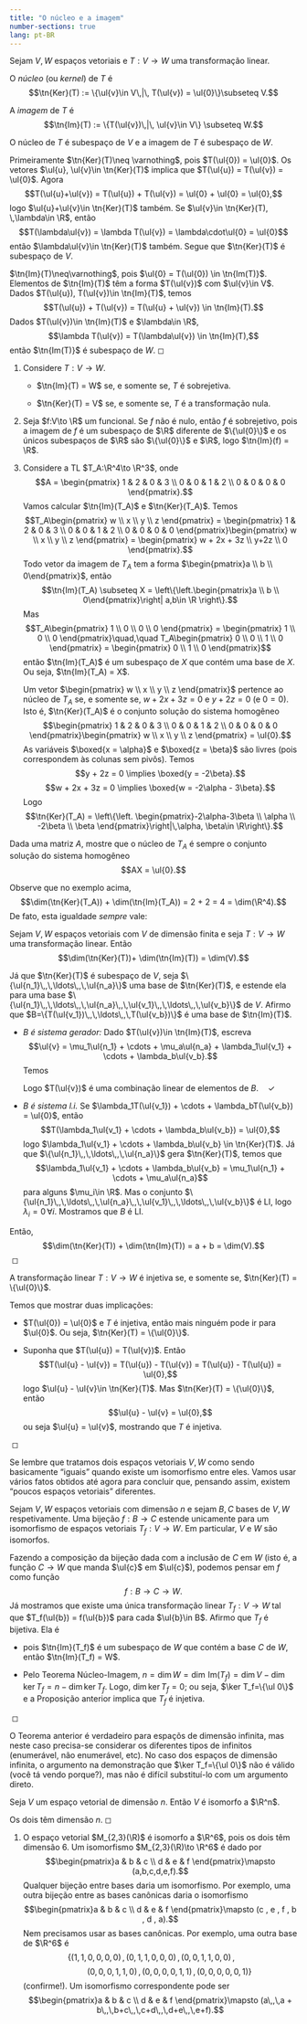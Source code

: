 ```yaml
---
title: "O núcleo e a imagem"
number-sections: true
lang: pt-BR
--- 
```



:::{#def-}
Sejam $V,W$ espaços vetoriais e $T:V\to W$ uma transformação linear.

O *núcleo* (ou *kernel*) de $T$ é
$$\tn{Ker}(T) := \{\ul{v}\in V\,|\, T(\ul{v}) = \ul{0}\}\subseteq V.$$

A *imagem* de $T$ é
$$\tn{Im}(T) := \{T(\ul{v})\,|\, \ul{v}\in V\} \subseteq W.$$
:::

:::{#prop-}
O núcleo de $T$ é subespaço de $V$ e a imagem de $T$ é subespaço de $W$.
:::

:::{.proof}
Primeiramente $\tn{Ker}(T)\neq \varnothing$, pois
$T(\ul{0}) = \ul{0}$. Os vetores $\ul{u}, \ul{v}\in \tn{Ker}(T)$ implica
que $T(\ul{u}) = T(\ul{v}) = \ul{0}$. Agora
$$T(\ul{u}+\ul{v}) = T(\ul{u}) + T(\ul{v}) = \ul{0} + \ul{0} = \ul{0},$$
logo $\ul{u}+\ul{v}\in \tn{Ker}(T)$ também. Se
$\ul{v}\in \tn{Ker}(T), \,\lambda\in \R$, então
$$T(\lambda\ul{v}) = \lambda T(\ul{v}) = \lambda\cdot\ul{0} = \ul{0}$$
então $\lambda\ul{v}\in \tn{Ker}(T)$ também. Segue que $\tn{Ker}(T)$ é
subespaço de $V$.

$\tn{Im}(T)\neq\varnothing$, pois $\ul{0} = T(\ul{0}) \in \tn{Im(T)}$.
Elementos de $\tn{Im}(T)$ têm a forma $T(\ul{v})$ com $\ul{v}\in V$.
Dados $T(\ul{u}), T(\ul{v})\in \tn{Im}(T)$, temos
$$T(\ul{u}) + T(\ul{v}) = T(\ul{u} + \ul{v}) \in \tn{Im}(T).$$ Dados
$T(\ul{v})\in \tn{Im}(T)$ e $\lambda\in \R$,
$$\lambda T(\ul{v}) = T(\lambda\ul{v}) \in \tn{Im}(T),$$ então
$\tn{Im(T)}$ é subespaço de $W$. ◻
:::

:::{#exm-}
1.  Considere $T:V\to W$.

    -   $\tn{Im}(T) = W$ se, e somente se, $T$ é sobrejetiva.

    -   $\tn{Ker}(T) = V$ se, e somente se, $T$ é a transformação nula.

2.  Seja $f:V\to \R$ um funcional. Se $f$ não é nulo, então $f$ é
    sobrejetivo, pois a imagem de $f$ é um subespaço de $\R$ diferente
    de $\{\ul{0}\}$ e os únicos subespaços de $\R$ são $\{\ul{0}\}$ e
    $\R$, logo $\tn{Im}(f) = \R$.

3.  Considere a TL $T_A:\R^4\to \R^3$, onde $$A = \begin{pmatrix}
      1 & 2 & 0 & 3 \\
      0 & 0 & 1 & 2 \\
      0 & 0 & 0 & 0
      \end{pmatrix}.$$ Vamos calcular $\tn{Im}(T_A)$ e $\tn{Ker}(T_A)$.
    Temos $$T_A\begin{pmatrix}
      w \\ x \\ y \\ z
      \end{pmatrix} = \begin{pmatrix}
      1 & 2 & 0 & 3 \\
      0 & 0 & 1 & 2 \\
      0 & 0 & 0 & 0
      \end{pmatrix}\begin{pmatrix}
      w \\ x \\ y \\ z
      \end{pmatrix} = \begin{pmatrix}
      w + 2x + 3z \\ y+2z \\ 0
      \end{pmatrix}.$$ Todo vetor da imagem de $T_A$ tem a forma
    $\begin{pmatrix}a \\ b \\ 0\end{pmatrix}$, então
    $$\tn{Im}(T_A) \subseteq X = \left\{\left.\begin{pmatrix}a \\ b \\ 0\end{pmatrix}\right| a,b\in \R \right\}.$$
    Mas $$T_A\begin{pmatrix}
      1 \\ 0 \\ 0 \\ 0
      \end{pmatrix} = \begin{pmatrix}
      1 \\ 0 \\ 0
      \end{pmatrix}\quad,\quad T_A\begin{pmatrix}
      0 \\ 0 \\ 1 \\ 0
      \end{pmatrix} = \begin{pmatrix}
      0 \\ 1 \\ 0
      \end{pmatrix}$$ então $\tn{Im}(T_A)$ é um subespaço de $X$ que
    contém uma base de $X$. Ou seja, $\tn{Im}(T_A) = X$.

    Um vetor $\begin{pmatrix}
      w \\ x \\ y \\ z
      \end{pmatrix}$ pertence ao núcleo de $T_A$ se, e somente se,
    $w+2x+3z = 0$ e $y+2z=0$ (e $0=0$). Isto é, $\tn{Ker}(T_A)$ é o
    conjunto solução do sistema homogêneo $$\begin{pmatrix}
      1 & 2 & 0 & 3 \\
      0 & 0 & 1 & 2 \\
      0 & 0 & 0 & 0
      \end{pmatrix}\begin{pmatrix}
      w \\ x \\ y \\ z
      \end{pmatrix} = \ul{0}.$$ As variáveis $\boxed{x = \alpha}$ e
    $\boxed{z = \beta}$ são livres (pois correspondem às colunas sem
    pivôs). Temos $$y + 2z = 0 \implies \boxed{y = -2\beta}.$$
    $$w + 2x + 3z = 0 \implies \boxed{w = -2\alpha - 3\beta}.$$ Logo
    $$\tn{Ker}(T_A) = \left\{\left. \begin{pmatrix}-2\alpha-3\beta \\ \alpha \\ -2\beta \\ \beta \end{pmatrix}\right|\,\alpha, \beta\in \R\right\}.$$
:::

:::{#exr-}
Dada uma matriz $A$, mostre que o núcleo de
$T_A$ é sempre o conjunto solução do sistema homogêneo $$AX = \ul{0}.$$
:::

Observe que no exemplo acima,
$$\dim(\tn{Ker}(T_A)) + \dim(\tn{Im}(T_A)) = 2 + 2 = 4 = \dim(\R^4).$$
De fato, esta igualdade *sempre* vale:

:::{#thm-}
Sejam $V,W$ espaços vetoriais com $V$ de dimensão finita e seja
$T:V\to W$ uma transformação linear. Então
$$\dim(\tn{Ker}(T))+ \dim(\tn{Im}(T)) = \dim(V).$$
:::

:::{.proof}
Já que $\tn{Ker}(T)$ é subespaço de $V$, seja
$\{\ul{n_1}\,,\,\ldots\,,\,\ul{n_a}\}$ uma base de $\tn{Ker}(T)$, e
estende ela para uma base
$\{\ul{n_1}\,,\,\ldots\,,\,\ul{n_a}\,,\,\ul{v_1}\,,\,\ldots\,,\,\ul{v_b}\}$
de $V$. Afirmo que $B=\{T(\ul{v_1})\,,\,\ldots\,,\,T(\ul{v_b})\}$ é uma
base de $\tn{Im}(T)$. 
<!--Este conjunto:

-   Pois se $T(\ul{v_i}) = T(\ul{v_j})$ com $i\neq j$, então
    $T(\ul{v_i} -\ul{v_j})\in \tn{Ker}(T)$, logo
    $$\ul{v_i} - \ul{v_j} = \mu_1\ul{n_1} + \cdots + \mu_a\ul{n_a}.$$
    Rearranjando, $\ul{v_i}$ é combinação linear dos outros elementos da
    base
    $$\{\ul{n_1}\,,\,\ldots\,,\,\ul{n_a}\,,\,\ul{v_1}\,,\,\ldots\,,\,\ul{v_b}\}$$
    -- impossível.-->

-   *$B$ é sistema gerador:* Dado $T(\ul{v})\in \tn{Im}(T)$, escreva
    $$\ul{v} = \mu_1\ul{n_1} + \cdots + \mu_a\ul{n_a} + \lambda_1\ul{v_1} + \cdots + \lambda_b\ul{v_b}.$$
    Temos 
    \begin{aligned}
        T(\ul{v}) & = T( \mu_1\ul{n_1} + \cdots + \mu_a\ul{n_a} + \lambda_1\ul{v_1} + \cdots + \lambda_b\ul{v_b}) \\
        & = \mu_1T(\ul{n_1}) + \cdots + \mu_aT(\ul{n_a}) + \lambda_1T(\ul{v_1}) + \cdots + \lambda_bT(\ul{v_b}) \\
        & = \lambda_1T(\ul{v_1}) + \cdots + \lambda_bT(\ul{v_b})\qquad\qquad (\hbox{pois }T(\ul{n_i}) = 0\,\forall i).
      
    \end{aligned}
    Logo $T(\ul{v})$ é uma combinação linear de
    elementos de $B.\quad\checkmark$

-   *$B$ é sistema l.i.* Se $\lambda_1T(\ul{v_1}) + \cdots + \lambda_bT(\ul{v_b}) = \ul{0}$,
    então
    $$T(\lambda_1\ul{v_1} + \cdots + \lambda_b\ul{v_b}) = \ul{0},$$ logo
    $\lambda_1\ul{v_1} + \cdots + \lambda_b\ul{v_b} \in \tn{Ker}(T)$. Já
    que $\{\ul{n_1}\,,\,\ldots\,,\,\ul{n_a}\}$ gera $\tn{Ker}(T)$, temos
    que
    $$\lambda_1\ul{v_1} + \cdots + \lambda_b\ul{v_b} = \mu_1\ul{n_1} + \cdots + \mu_a\ul{n_a}$$
    para alguns $\mu_i\in \R$. Mas o conjunto
    $\{\ul{n_1}\,,\,\ldots\,,\,\ul{n_a}\,,\,\ul{v_1}\,,\,\ldots\,,\,\ul{v_b}\}$
    é LI, logo $\lambda_i = 0\,\forall i$. Mostramos que $B$ é LI.

Então, $$\dim(\tn{Ker}(T)) + \dim(\tn{Im}(T)) = a + b = \dim(V).$$ ◻
:::

:::{#prp-}
A transformação linear $T:V\to W$ é injetiva se, e somente se,
$\tn{Ker}(T) = \{\ul{0}\}$.
:::

:::{.proof}
Temos que mostrar duas implicações:

-   $T(\ul{0}) = \ul{0}$ e $T$ é injetiva, então mais ninguém pode ir
    para $\ul{0}$. Ou seja, $\tn{Ker}(T) = \{\ul{0}\}$.

-   Suponha que $T(\ul{u}) = T(\ul{v})$. Então
    $$T(\ul{u} - \ul{v}) = T(\ul{u}) - T(\ul{v}) = T(\ul{u}) - T(\ul{u}) = \ul{0},$$
    logo $\ul{u} - \ul{v}\in \tn{Ker}(T)$. Mas
    $\tn{Ker}(T) = \{\ul{0}\}$, então $$\ul{u} - \ul{v} = \ul{0},$$ ou
    seja $\ul{u} = \ul{v}$, mostrando que $T$ é injetiva.

 ◻
:::

Se lembre que tratamos dois espaços vetoriais $V,W$ como sendo
basicamente "iguais" quando existe um isomorfismo entre eles. Vamos usar
vários fatos obtidos até agora para concluir que, pensando assim,
existem "poucos espaços vetoriais" diferentes.

:::{#thm-}
Sejam $V, W$ espaços vetoriais com dimensão $n$ e sejam $B,C$ bases de
$V,W$ respetivamente. Uma bijeção $f:B\to C$ estende unicamente para um
isomorfismo de espaços vetoriais $T_f:V\to W$. Em particular, $V$ e $W$
são isomorfos.
:::

:::{.proof}
Fazendo a composição da bijeção dada com a inclusão de $C$ em
$W$ (isto é, a função $C\to W$ que manda $\ul{c}$ em $\ul{c}$), podemos
pensar em $f$ como função $$f: B \to C \to W.$$ Já mostramos que existe
uma única transformação linear $T_f:V\to W$ tal que
$T_f(\ul{b}) = f(\ul{b})$ para cada $\ul{b}\in B$. Afirmo que $T_f$ é
bijetiva. Ela é

-   pois $\tn{Im}(T_f)$ é um subespaço de $W$ que contém a base $C$ de
    $W$, então $\tn{Im}(T_f) = W$.

-   Pelo Teorema Núcleo-Imagem,
    $n=\dim W=\dim\,\mbox{Im}(T_f)=\dim V-\dim \ker T_f=n-\dim\ker T_f$.
    Logo, $\dim\ker T_f=0$; ou seja, $\ker T_f=\{\ul 0\}$ e a Proposição
    anterior implica que $T_f$ é injetiva.

 ◻
:::

O Teorema anterior é verdadeiro para espaçõs de dimensão infinita, mas
neste caso precisa-se considerar os diferentes tipos de infinitos
(enumerável, não enumerável, etc). No caso dos espaços de dimensão
infinita, o argumento na demonstração que $\ker T_f=\{\ul 0\}$ não é
válido (você tá vendo porque?), mas não é difícil substituí-lo com um
argumento direto.

:::{#cor-}
Seja $V$ um espaço vetorial de dimensão $n$. Então $V$ é isomorfo a
$\R^n$.
:::

:::{.proof}
Os dois têm dimensão $n$. ◻
:::

:::{#exm-}
1.  O espaço vetorial $M_{2,3}(\R)$ é isomorfo a $\R^6$, pois os dois
    têm dimensão 6. Um isomorfismo $M_{2,3}(\R)\to \R^6$ é dado por
    $$\begin{pmatrix}a & b & c \\ d & e & f \end{pmatrix}\mapsto (a,b,c,d,e,f).$$
    Qualquer bijeção entre bases daria um isomorfismo. Por exemplo, uma
    outra bijeção entre as bases canônicas daria o isomorfismo
    $$\begin{pmatrix}a & b & c \\ d & e & f \end{pmatrix}\mapsto (c , e , f , b , d , a).$$
    Nem precisamos usar as bases canônicas. Por exemplo, uma outra base
    de $\R^6$ é
    $$\{(1,1,0,0,0,0)\,,\,(0,1,1,0,0,0)\,,\,(0,0,1,1,0,0)\,,\qquad$$
    $$\qquad(0,0,0,1,1,0)\,,\,(0,0,0,0,1,1)\,,\,(0,0,0,0,0,1)\}$$
    (confirme!). Um isomorfismo correspondente pode ser
    $$\begin{pmatrix}a & b & c \\ d & e & f \end{pmatrix}\mapsto (a\,,\,a + b\,,\,b+c\,,\,c+d\,,\,d+e\,,\,e+f).$$
:::
